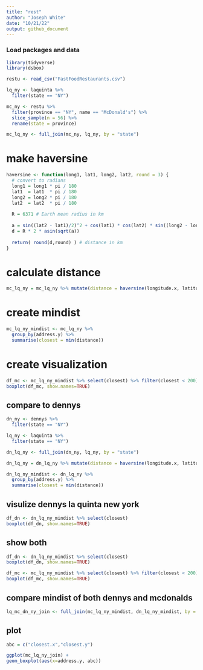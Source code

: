 ```yaml
---
title: "rest"
author: "Joseph White"
date: "10/21/22"
output: github_document
---
```


### Load packages and data

```r
library(tidyverse) 
library(dsbox)
```

```r
restu <- read_csv("FastFoodRestaurants.csv")
```

```r
lq_ny <- laquinta %>%
  filter(state == "NY")
```

```r
mc_ny <- restu %>%
  filter(province == "NY", name == "McDonald's") %>%
  slice_sample(n = 56) %>%
  rename(state = province)
```

```r
mc_lq_ny <- full_join(mc_ny, lq_ny, by = "state")
```


# make haversine
```r
haversine <- function(long1, lat1, long2, lat2, round = 3) {
  # convert to radians
  long1 = long1 * pi / 180
  lat1  = lat1  * pi / 180
  long2 = long2 * pi / 180
  lat2  = lat2  * pi / 180
  
  R = 6371 # Earth mean radius in km
  
  a = sin((lat2 - lat1)/2)^2 + cos(lat1) * cos(lat2) * sin((long2 - long1)/2)^2
  d = R * 2 * asin(sqrt(a))
  
  return( round(d,round) ) # distance in km
}
```

# calculate distance
```r
mc_lq_ny = mc_lq_ny %>% mutate(distance = haversine(longitude.x, latitude.x, longitude.y, latitude.y, round = 4))
```

# create mindist
```r
mc_lq_ny_mindist <- mc_lq_ny %>%
  group_by(address.y) %>%
  summarise(closest = min(distance))
```

# create visualization
```r
df_mc <- mc_lq_ny_mindist %>% select(closest) %>% filter(closest < 200)
boxplot(df_mc, show.names=TRUE)
```

## compare to dennys
```r
dn_ny <- dennys %>%
  filter(state == "NY")

lq_ny <- laquinta %>%
  filter(state == "NY")

dn_lq_ny <- full_join(dn_ny, lq_ny, by = "state")

dn_lq_ny = dn_lq_ny %>% mutate(distance = haversine(longitude.x, latitude.x, longitude.y, latitude.y, round = 4))

dn_lq_ny_mindist <- dn_lq_ny %>%
  group_by(address.y) %>%
  summarise(closest = min(distance))
```

## visulize dennys la quinta new york
```r
df_dn <- dn_lq_ny_mindist %>% select(closest)
boxplot(df_dn, show.names=TRUE)
```

## show both
```r
df_dn <- dn_lq_ny_mindist %>% select(closest)
boxplot(df_dn, show.names=TRUE)

df_mc <- mc_lq_ny_mindist %>% select(closest) %>% filter(closest < 200)
boxplot(df_mc, show.names=TRUE)
```

## compare mindist of both dennys and mcdonalds
```r
lq_mc_dn_ny_join <- full_join(mc_lq_ny_mindist, dn_lq_ny_mindist, by = "address.y")
```

## plot
```r
abc = c("closest.x","closest.y")

ggplot(mc_lq_ny_join) +
geom_boxplot(aes(x=address.y, abc))
```

